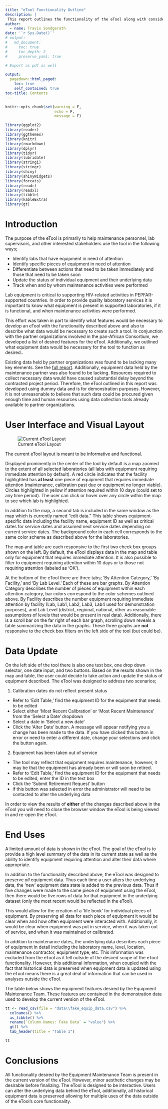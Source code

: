```yaml
---
title: "eTool Functionality Outline"
description: |
 This report outlines the functionality of the eTool along with considerations for future use of the underlying data
author:
  - name: Travis Sondgerath
date: '`r Sys.Date()`'
# output:
#   md_document:
#     toc: true
#     toc_depth: 2
#     preserve_yaml: true

# Export as pdf as well

output:
  pagedown::html_paged:
    toc: true
    self_contained: true
toc-title: Contents
---
```


```r
knitr::opts_chunk$set(warning = F,
                      echo = F,
                      message = F)

library(ggplot2)
library(reader)
library(ggthemes)
library(knitr)
library(rmarkdown)
library(dplyr)
library(tidyr)
library(lubridate)
library(stringi)
library(stringr)
library(shiny)
library(shinyWidgets)
library(forcats)
library(readr)
library(readxl)
library(tibble)
library(kableExtra)
library(gt)
```

# Introduction

The purpose of the eTool is primarily to help maintenance personnel, lab supervisors, and other interested stakeholders use the tool in the following ways;

* Identify labs that have equipment in need of attention
* Identify specific pieces of equipment in need of attention
* Differentiate between actions that need to be taken immediately and those that need to be taken soon
* Update the status of individual equipment and their underlying data
* Track when and by whom maintenance activities were performed

Lab equipment is critical to supporting HIV-related activities in PEPFAR-supported countries. In order to provide quality laboratory services it is important to know what equipment is present in supported laboratories, if it is functional, and when maintenance activities were performed. 

This effort was taken in part to identify what features would be necessary to develop an eTool with the functionality described above and also to describe what data would be necessary to create such a tool. In conjunction with the partner organizations involved in the pan-African Consortium, we developed a list of desired features for the eTool. Additionally, we outlined what equipment data would be necessary for the tool to function as desired.. 

Existing data held by partner organizations was found to be lacking many key elements. See the [full report](https://github.com/paceafenet/etool_dev/blob/master/existing_lab_data_exploration.md). Additionally, equipment data held by the maintenance partner was also found to be lacking. Resources required to collect necessary data would have caused substantial delay beyond the contracted project period. Therefore, the eTool outlined in this report was developed using dummy data and is for demonstration purposes. However, it is not unreasonable to believe that such data could be procured given enough time and human resources using data collection tools already available to partner organizations. 

# User Interface and Visual Layout

![Current eTool Layout](screen grabs/eTool pic full layout 2_15_19.jpg)

The current eTool layout is meant to be informative and functional. 

Displayed prominently in the center of the tool by default is a map zoomed to the extent of all selected laboratories (all labs with equipment requiring immediate attention by default). A red circle indicates that the facility highlighted has **at least** one piece of equipment that requires immediate attention (maintenance, calibration past due or equipment no longer viable). Circles highlighted in yellow if attention required within 10 days (could set to any time period). The user can click or hover over any circle within the map to see which lab is highlighted.

In addition to the map, a second tab is included in the same window as the map which is currently named "edit data." This table shows equipment-specific data including the facility name, equipment ID as well as critical dates for service dates and assumed next service dates depending on current service dates. The background color in each cell corresponds to the same color scheme as described above for the laboratories. 

The map and table are each responsive to the first two check box groups shown on the left. By default, the eTool displays data in the map and table only for equipment that requires immediate attention. It is also possible to filter to equipment requiring attention within 10 days or to those not requiring attention (labeled as 'OK'). 

At the bottom of the eTool there are three tabs; 'By Attention Category,' 'By Facility,' and 'By Lab Level.' Each of these are bar graphs. By Attention Category describes the number of pieces of equipment within each attention category, bar colors correspond to the color schemes outlined above. By Facility describes the number equipment requiring immediate attention by facility (Lab, Lab1, Lab2, Lab3, Lab4 used for demonstration purposes), and Lab Level (district, regional, national, other as reasonable assumptions of levels that would be present in real data). Additionally, there is a scroll bar on the far right of each bar graph, scrolling down reveals a table summarizing the data in the graphs. These three graphs are **not** responsive to the check box filters on the left side of the tool (but could be). 

# Data Update

On the left side of the tool there is also one text box, one drop down selector, one date input, and two buttons. Based on the results shown in the map and table, the user could decide to take action and update the status of equipment described. The eTool was designed to address two scenarios;

1. Calibration dates do not reflect present status

  * Refer to 'Edit Table,' find the equipment ID for the equipment that needs to be edited
  * Select either 'Most Recent Calibration' or 'Most Recent Maintenance' from the 'Select a Date' dropdown
  * Select a date in 'Select a new date'
  * Click the 'Alter Date' button. A message will appear notifying you a change has been made to the data. If you have clicked this button in error or need to enter a different date, change your selections and click the button again.

2. Equipment has been taken out of service

  * The tool may reflect that equipment requires maintenance, however, it may be that the equipment has already been or will soon be retired.
  * Refer to 'Edit Table,' find the equipment ID for the equipment that needs to be edited, enter the ID in the text box
  * Click the 'Submit Retirement Request' button
  * if this button was selected in error the administrator will need to be contacted to alter the underlying data
  
In order to view the results of **either** of the changes described above in the eTool you will need to close the browser window the eTool is being viewed in and re-open the eTool.

# End Uses

A limited amount of data is shown in the eTool. The goal of the eTool is to provide a high level summary of the data in its current state as well as the ability to identify equipment requiring attention and alter their data where appropriate.

In addition to the functionality described above, the eTool was designed to preserve *all* equipment data. Thus each time a user alters the underlying data, the 'new' equipment data state is added to the previous data. Thus if five changes were made to the same piece of equipment using the eTool, then there would be five rows of data for that equipment in the underlying dataset (only the most recent would be reflected in the eTool). 

This would allow for the creation of a 'life book' for individual pieces of equipment. By preserving all data for each piece of equipment it would be clear when and how often equipment were interacted with. Additionally, it would be clear when equipment was put in service, when it was taken out of service, and when it was maintained or calibrated. 

In addition to maintenance dates, the underlying data describes each piece of equipment in detail including the laboratory name, level, location, maintenance contractor, equipment type, etc. This information was excluded from the eTool as it fell outside of the desired scope of the eTool functionality. However, this additional information, when coupled with the fact that historical data is preserved when equipment data is updated using the eTool means there is a great deal of information that can be used in analyses outside the eTool. 

The table below shows the equipment features desired by the Equipment Maintenance Team. These features are contained in the demonstration data used to develop the current version of the eTool. 

```r
tt <- read_csv(file = "data\\fake_equip_data.csv") %>% 
  colnames() %>% 
  as_tibble() %>% 
  rename(`Column Names: Fake Data` = "value") %>% 
  gt() %>% 
  tab_header(title = "Table 1")

tt

```

# Conclusions

All functionality desired by the Equipment Maintenance Team is present in the current version of the eTool. However, minor aesthetic changes may be desirable before finalizing. The eTool is designed to be interactive. Users can alter the underlying data behind the eTool, additionally, all historical equipment data is preserved allowing for multiple uses of the data outside of the eTool's core functionality. 





































